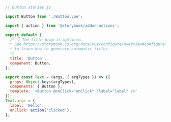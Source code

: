```js
// Button.stories.js

import Button from './Button.vue';

import { action } from '@storybook/addon-actions';

export default {
  /* 👇 The title prop is optional.
  * See https://storybook.js.org/docs/vue/configure/overview#configure-story-loading
  * to learn how to generate automatic titles
  */
  title: 'Button',
  component: Button,
};

export const Text = (args, { argTypes }) => ({
  props: Object.keys(argTypes),
  components: { Button },
  template: '<Button @onClick="onClick" :label="label" />'
});
Text.args = {
  label: 'Hello',
  onClick: action('clicked'),
};
```